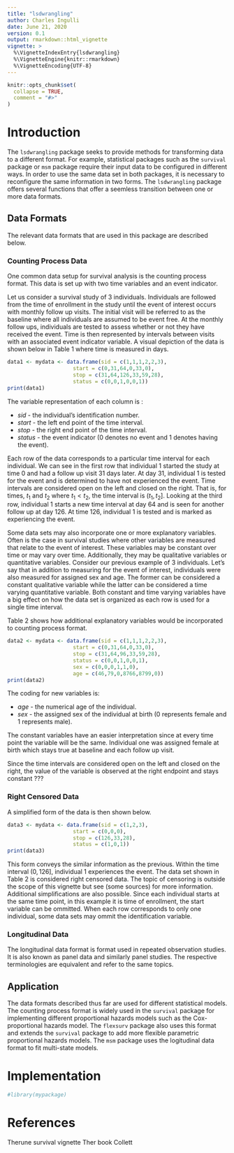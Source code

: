 ```yaml
---
title: "lsdwrangling"
author: Charles Ingulli
date: June 21, 2020
version: 0.1
output: rmarkdown::html_vignette
vignette: >
  %\VignetteIndexEntry{lsdwrangling}
  %\VignetteEngine{knitr::rmarkdown}
  %\VignetteEncoding{UTF-8}
---
```


```r
knitr::opts_chunk$set(
  collapse = TRUE,
  comment = "#>"
)
```

# Introduction

The `lsdwrangling` package seeks to provide methods for transforming data to a different format. For example, statistical packages such as the `survival` package or `msm` package require their input data to be configured in different ways. In order to use the same data set in both packages, it is necessary to reconfigure the same information in two forms. The `lsdwrangling` package offers several functions that offer a seemless transition between one or more data formats. 

## Data Formats

The relevant data formats that are used in this package are described below.

### Counting Process Data

One common data setup for survival analysis is the counting process format. This data is set up with two time variables and an event indicator. 


Let us consider a survival study of 3 individuals. Individuals are followed from the time of enrollment in the study until the event of interest occurs with monthly follow up visits. The initial visit will be referred to as the baseline where all individuals are assumed to be event free. At the monthly follow ups, individuals are tested to assess whether or not they have received the event. Time is then represented by intervals between visits with an associated event indicator variable. A visual depiction of the data is shown below in Table 1 where time is measured in days. 

```r
data1 <- mydata <- data.frame(sid = c(1,1,1,2,2,3),
                     start = c(0,31,64,0,33,0),
                     stop = c(31,64,126,33,59,28),
                     status = c(0,0,1,0,0,1))
print(data1)
```

The variable representation of each column is :

* _sid_ - the individual's identification number.
* _start_ - the left end point of the time interval.
* _stop_ - the right end point of the time interval.
* _status_ - the event indicator (0 denotes no event and 1 denotes having the event).

Each row of the data corresponds to a particular time interval for each individual. We can see in the first row that individual 1 started the study at time 0 and had a follow up visit 31 days later. At day 31, individual 1 is tested for the event and is determined to have not experienced the event. Time intervals are considered open on the left and closed on the right. That is, for times, $t_1$ and $t_2$ where $t_1 < t_2$, the time interval is $(t_1, t_2]$. Looking at the third row, individual 1 starts a new time interval at day 64 and is seen for another follow up at day 126. At time 126, individual 1 is tested and is marked as experiencing the event.


Some data sets may also incorporate one or more explanatory variables. Often is the case in survival studies where other variables are measured that relate to the event of interest. These variables may be constant over time or may vary over time. Additionally, they may be qualitative variables or quantitative variables. Consider our previous example of 3 individuals. Let's say that in addition to measuring for the event of interest, individuals were also measured for assigned sex and age. The former can be considered a constant qualitative variable while the latter can be considered a time varying quantitative variable. Both constant and time varying variables have a big effect on how the data set is organized as each row is used for a single time interval. 


Table 2 shows how additional explanatory variables would be incorporated to counting process format.

```r
data2 <- mydata <- data.frame(sid = c(1,1,1,2,2,3),
                     start = c(0,31,64,0,33,0),
                     stop = c(31,64,96,33,59,28),
                     status = c(0,0,1,0,0,1),
                     sex = c(0,0,0,1,1,0),
                     age = c(46,79,0,8766,8799,0))
print(data2)
```

The coding for new variables is:

* _age_ - the numerical age of the individual.
* _sex_ - the assigned sex of the individual at birth (0 represents female and 1 represents male).

The constant variables have an easier interpretation since at every time point the variable will be the same. Individual one was assigned female at birth which stays true at baseline and each follow up visit. 



Since the time intervals are considered open on the left and closed on the right, the value of the variable is observed at the right endpoint and stays constant ???

### Right Censored Data

<!-- Since this study was solely concerned with survival time, the rows of follow up visits does not offer any additional insight to survival. -->
A simplified form of the data is then shown below.

```r
data3 <- mydata <- data.frame(sid = c(1,2,3),
                     start = c(0,0,0),
                     stop = c(126,33,28),
                     status = c(1,0,1))
print(data3)
```

This form conveys the similar information as the previous. Within the time interval $(0, 126]$, individual 1 experiences the event. The data set shown in Table 2 is considered right censored data. The topic of censoring is outside the scope of this vignette but see (some sources) for more information. Additional simplifications are also possible. Since each individual starts at the same time point, in this example it is time of enrollment, the start variable can be ommitted. When each row corresponds to only one individual, some data sets may ommit the identification variable. 

### Longitudinal Data

The longitudinal data format is format used in repeated observation studies. It is also known as panel data and similarly panel studies. The respective terminologies are equivalent and refer to the same topics. 


## Application

The data formats described thus far are used for different statistical models. The counting process format is widely used in the `survival` package for implementing different proportional hazards models such as the Cox-proportional hazards model. The `flexsurv` package also uses this format and extends the `survival` package to add more flexible parametric proportional hazards models. The `msm` package uses the logitudinal data format to fit multi-state models. 

# Implementation









```r
#library(mypackage)
```








# References

Therune survival vignette
Ther book
Collett




